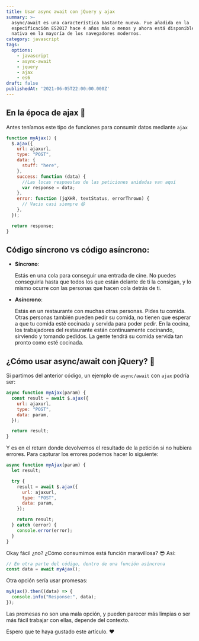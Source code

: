 ```yaml
---
title: Usar async await con jQuery y ajax
summary: >-
  async/await es una característica bastante nueva. Fue añadida en la
  especificación ES2017 hace 4 años más o menos y ahora está disponible de forma
  nativa en la mayoría de los navegadores modernos. 
category: javascript
tags:
  options:
    - javascript
    - async-await
    - jquery
    - ajax
    - es6
draft: false
publishedAt: '2021-06-05T22:00:00.000Z'
---
```


## En la época de ajax 🧓

Antes teníamos este tipo de funciones para consumir datos mediante `ajax`

```javascript
function myAjax() {
  $.ajax({
    url: ajaxurl,
    type: "POST",
    data: {
      stuff: "here",
    },
    success: function (data) {
      //Las locas respuestas de las peticiones anidadas van aquí
      var response = data;
    },
    error: function (jqXHR, textStatus, errorThrown) {
      // Vacio casi siempre 😆
    },
  });

  return response;
}
```

## Código síncrono vs código asíncrono:

* **Síncrono**:

  Estás en una cola para conseguir una entrada de cine. No puedes conseguirla hasta que todos los que están delante de ti la consigan, y lo mismo ocurre con las personas que hacen cola detrás de ti.
* **Asíncrono**:

  Estás en un restaurante con muchas otras personas. Pides tu comida. Otras personas también pueden pedir su comida, no tienen que esperar a que tu comida esté cocinada y servida para poder pedir. En la cocina, los trabajadores del restaurante están continuamente cocinando, sirviendo y tomando pedidos. La gente tendrá su comida servida tan pronto como esté cocinada.

## ¿Cómo usar async/await con jQuery? 🤹

Si partimos del anterior código, un ejemplo de `async/await` con `ajax` podría ser:

```javascript
async function myAjax(param) {
  const result = await $.ajax({
    url: ajaxurl,
    type: "POST",
    data: param,
  });

  return result;
}
```

Y es en el return donde devolvemos el resultado de la petición si no hubiera errores. Para capturar los errores podemos hacer lo siguiente:

```javascript
async function myAjax(param) {
  let result;

  try {
    result = await $.ajax({
      url: ajaxurl,
      type: "POST",
      data: param,
    });

    return result;
  } catch (error) {
    console.error(error);
  }
}
```

Okay fácil ¿no? ¿Cómo consumimos está función maravillosa? 😎 Así:

```javascript
// En otra parte del código, dentro de una función asíncrona
const data = await myAjax();
```

Otra opción sería usar promesas:

```javascript
myAjax().then((data) => {
  console.info("Response:", data);
});
```

Las promesas no son una mala opción, y pueden parecer más limpias o ser más fácil trabajar con ellas, depende del contexto.

Espero que te haya gustado este artículo. ❤️
